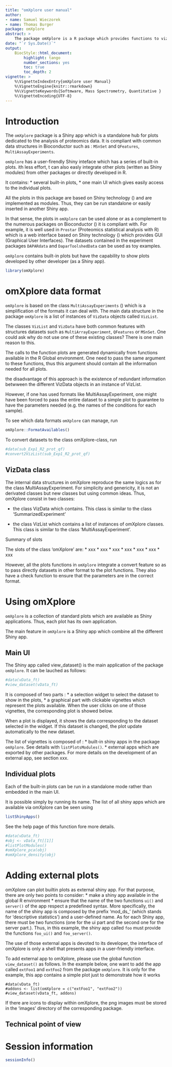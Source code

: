 ---
title: "omXplore user manual"
author: 
- name: Samuel Wieczorek
- name: Thomas Burger
package: omXplore
abstract: >
    The package omXplore is a R package which provides functions to vizualize quantitative data from label-free proteomics experiments. It can deal with common data formats in Bioconductor such as MSnSet, MultiAssayEperiments, QFeatures or even simple lists. This document covers the functionalities available in `r BiocStyle::pkg_ver('omXplore')`.
date: "`r Sys.Date()`"
output:
    BiocStyle::html_document:
        highlight: tango
        number_sections: yes
        toc: true
        toc_depth: 2
vignette: >
    %\VignetteIndexEntry{omXplore user Manual}
    %\VignetteEngine{knitr::rmarkdown}
    %%\VignetteKeywords{Softmware, Mass Spectrometry, Quantitative }
    %\VignetteEncoding{UTF-8}
---

\newcommand{\shellcmd}[1]{\\\indent\indent\texttt{\footnotesize\# #1}}

\newcommand{\Rcmd}[1]{\\\indent\indent\texttt{\footnotesize\# #1}}

\newcommand{\bordurefigure}[1]{\fbox{\includegraphics{#1}}}



# Introduction

The `omXplore` package is a Shiny app which is a standalone hub for plots
dedicated to the analysis of proteomics data. It is compliant with common data 
structures in Bioconductor such as : `MSnSet` and `QFeatures`, `MultiAssayExperiments`. 

`omXplore` has a user-firendly Shiny inteface which has a series of built-in plots. ith less effort, t can also easly integrate other plots (written as Shiny modules) from other packages or directly developed in R.

It contains:
* several built-in plots,
* one main UI which gives easily access to the individual plots.

All the plots in this package are based on Shiny technology 
(\url{http://shiny.rstudio.com/}) and are implemented as modules. Thus, they can be run standalone or easily inserted in another Shiny app.

In that sense, the plots in `omXplore` can be used alone or as a complement to 
the numerous packages on Bioconductor (\url{https://www.bioconductor.org/}) it is compliant with. For example, it is well used in `Prostar` (Proteomics statistical analysis with R) which is a 
web interface based on Shiny technology (\url{http://shiny.rstudio.com/}) which
provides GUI (Graphical User Interfaces).
The datasets contained in the experiment packages `DAPARdata` and `DaparToolshedData` can be used as toy examples.

`omXplore` contains built-in plots but have the capability to show plots developed by other developer (as a Shiny app).

```{r loagPkg, warning = FALSE, message = FALSE, echo = TRUE}
library(omXplore)
```

# omXplore data format

`omXplore` is based on the class `MultiAssayExperiments` (\url{https://www.bioconductor.org/packages/release/bioc/html/MultiAssayExperiment.html}) which is a 
simplification of the formats it can deal with. The main data structure in the
package `omXplore` is a list of instances of `VizData` objects called `VizList`.

The classes `VizList` and `VizData` have both common features with structures datasets
such as `MultiArrayExperiment`, `QFeatures` or `MSnSet`.
One could ask why do not use one of these existing classes? There is one main reason 
to this. 

The calls to the function plots are generated dynamically from functions available
in the R Global environment. One need to pass the same argument to these functions,
thus this argument should contain all the information needed for all plots.

the disadvantage of this approach is the existence of redundant information betwween
the different VizData objects in an instance of VizList.

However, if one has used formats like MultiAssayExperiment, one might have been
forced to pass the entire dataset to a simple plot to guarantee to have the 
parameters needed (e.g. the names of the conditions for each sample).

To see which data formats `omXplore` can manage, run 

```{r FormatAvailables,  message = FALSE, warning = FALSE, echo = TRUE}
omXplore::FormatAvailables()
```

To convert datasets to the class omXplore-class, run

```{r convert2Viz, message = FALSE, warning = FALSE, echo = TRUE}
#data(sub_Exp1_R2_prot_qf)
#convert2VizList(sub_Exp1_R2_prot_qf)
```


## VizData class

The internal data structures in omXplore reproduce the same logics as for
the class MultiAssayExperiment. For simplicity and genericity, it is not
an derivated classes but new classes but using common ideas.
Thus, omXplore consist in two classes:

* the class VizData which contains. This class is similar to the class 
'SummarizedExperiment'


* the class VizList which contains a list of instances of omXplore classes. This class is similar to the class 'MultiAssayExperiment'.


Summary of slots


The slots of the class 'omXplore' are:
* xxx
* xxx
* xxx
* xxx
* xxx
* xxx
* xxx

However, all the plots functions in `omXplore` integrate a convert feature 
so as to pass directly datasets in other format to the plot functions. They
also have a check function to ensure that the parameters are in the correct
format.



# Using omXplore

`omXplore` is a collection of standard plots which are available as Shiny applications. Thus, each plot has its own application.

The main feature in `omXplore` is a Shiny app which combine all the different Shiny app.

## Main UI

The Shiny app called view_dataset() is the main application of the package
`omXplore`. It can be lauched as follows:


```{r view_dataset, eval=FALSE, fig.show='hide', message = FALSE, warning = FALSE, echo = TRUE}
#data(vData_ft)
#view_dataset(vData_ft)
```

It is composed of two parts :
* a selection widget to select the dataset to show in the plots,
* a graphical part with clickable vignettes which represent the plots 
available. When the user clicks on one of those vignettes, the corresponding 
plot is showed below.

When a plot is displayed, it shows the data corresponding to the dataset 
selected in the widget. If this dataset is changed, the plot update 
automatically to the new dataset.


The list of vignettes is composed of :
* built-in shiny apps in the package `omXplore`. See details with 
`listPlotsModules()`.
* external apps which are exported by other packages. For more details on the
development of an external app, see section xxx.






## Individual plots

Each of the built-in plots can be run in a standalone mode rather than embedded 
in the main UI.

It is possible simply by running its name. The list of all shiny apps which are 
available via omXplore can be seen using

```{r listShinyApps, eval = TRUE, message = FALSE, warning = FALSE, echo = TRUE}
listShinyApps()
```
See the help page of this function fore more details.


```{r ex_modules, eval = FALSE, fig.show='hide', message = FALSE, warning = FALSE, echo = TRUE}
#data(vData_ft)
#obj <- vData_ft[[1]]
#listPlotModules()
#omXplore_pca(obj)
#omXplore_density(obj)
```

# Adding external plots

omXplore can plot builtin plots as external shiny app. For that purpose, there 
are only two points to consider:
* make a shiny app available in the global R environment
* ensure that the name of the two functions `ui()` and `server()` of the app 
respect a predefined syntax. More specifically, the name of the shiny app is 
composed by the prefix 'mod_ds_' (which stands for 'descriptive statistics') and 
a user-defined name. As for each Shiny app, there must be two functions (one 
for the ui part and the second one for the server part.).
Thus, in this example, the shiny app called `foo` must provide the functions 
`foo_ui()` and `foo_server()`. 


The use of those external apps is devoted to its developer, the interface of 
omXplore is only a shell that presents apps in a user-friendly interface.

To add external app to omXplore, please use the global function `view_dataset()`
as follows. In the example below, one want to add the app called `extFoo1` and 
`extFoo2` from the package `omXplore`. It is only for the example, this app 
contains a simple plot just to demonstrate how it works

```
#data(vData_ft)
#addons <- list(omXplore = c("extFoo1", "extFoo2"))
#view_dataset(vData_ft, addons)
```


If there are icons to display within omXplore, the png images must be stored in
the 'images' directory of the corresponding package.


## Technical point of view



# Session information

```{r}
sessionInfo()
```
